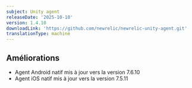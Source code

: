 ```yaml
---
subject: Unity agent
releaseDate: '2025-10-10'
version: 1.4.10
downloadLink: 'https://github.com/newrelic/newrelic-unity-agent.git'
translationType: machine
---
```


## Améliorations

* Agent Android natif mis à jour vers la version 7.6.10
* Agent iOS natif mis à jour vers la version 7.5.11